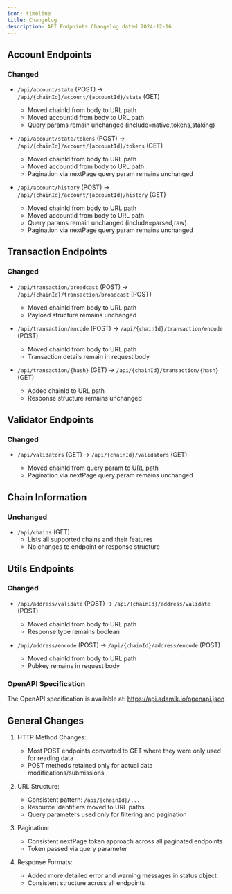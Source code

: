 ```yaml
---
icon: timeline
title: Changelog
description: API Endpoints Changelog dated 2024-12-16
---
```


## Account Endpoints

### Changed

- `/api/account/state` (POST) -> `/api/{chainId}/account/{accountId}/state` (GET)

  - Moved chainId from body to URL path
  - Moved accountId from body to URL path
  - Query params remain unchanged (include=native,tokens,staking)

- `/api/account/state/tokens` (POST) -> `/api/{chainId}/account/{accountId}/tokens` (GET)

  - Moved chainId from body to URL path
  - Moved accountId from body to URL path
  - Pagination via nextPage query param remains unchanged

- `/api/account/history` (POST) -> `/api/{chainId}/account/{accountId}/history` (GET)
  - Moved chainId from body to URL path
  - Moved accountId from body to URL path
  - Query params remain unchanged (include=parsed,raw)
  - Pagination via nextPage query param remains unchanged

## Transaction Endpoints

### Changed

- `/api/transaction/broadcast` (POST) -> `/api/{chainId}/transaction/broadcast` (POST)

  - Moved chainId from body to URL path
  - Payload structure remains unchanged

- `/api/transaction/encode` (POST) -> `/api/{chainId}/transaction/encode` (POST)

  - Moved chainId from body to URL path
  - Transaction details remain in request body

- `/api/transaction/{hash}` (GET) -> `/api/{chainId}/transaction/{hash}` (GET)
  - Added chainId to URL path
  - Response structure remains unchanged

## Validator Endpoints

### Changed

- `/api/validators` (GET) -> `/api/{chainId}/validators` (GET)

  - Moved chainId from query param to URL path
  - Pagination via nextPage query param remains unchanged

## Chain Information

### Unchanged

- `/api/chains` (GET)
  - Lists all supported chains and their features
  - No changes to endpoint or response structure

## Utils Endpoints

### Changed

- `/api/address/validate` (POST) -> `/api/{chainId}/address/validate` (POST)

  - Moved chainId from body to URL path
  - Response type remains boolean

- `/api/address/encode` (POST) -> `/api/{chainId}/address/encode` (POST)
  - Moved chainId from body to URL path
  - Pubkey remains in request body

### OpenAPI Specification

The OpenAPI specification is available at:
https://api.adamik.io/openapi.json

## General Changes

1. HTTP Method Changes:

   - Most POST endpoints converted to GET where they were only used for reading data
   - POST methods retained only for actual data modifications/submissions

2. URL Structure:

   - Consistent pattern: `/api/{chainId}/...`
   - Resource identifiers moved to URL paths
   - Query parameters used only for filtering and pagination

3. Pagination:

   - Consistent nextPage token approach across all paginated endpoints
   - Token passed via query parameter

4. Response Formats:
   - Added more detailed error and warning messages in status object
   - Consistent structure across all endpoints
